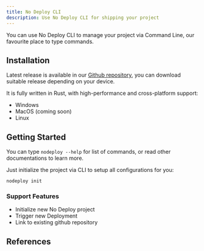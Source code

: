 ```yaml
---
title: No Deploy CLI
description: Use No Deploy CLI for shipping your project
---
```


You can use No Deploy CLI to manage your project via Command Line, our favourite place to type commands.

## Installation

Latest release is available in our [Github repository](https://github.com/fuma-nama/nodeploy-cli/releases), you can download suitable release depending on your device.

It is fully written in Rust, with high-performance and cross-platform support:

- Windows
- MacOS (coming soon)
- Linux

## Getting Started

You can type `nodeploy --help` for list of commands, or read other documentations to learn more.

Just initialize the project via CLI to setup all configurations for you:

```
nodeploy init
```

### Support Features

- Initialize new No Deploy project
- Trigger new Deployment
- Link to existing github repository

## References

<Cards>
  <Card
    title="Initialize Project"
    description="Setup configurations for new or existing projects"
    href="/docs/cli/init"
  />
  <Card
    title="Link"
    description="Link existing Github repository"
    href="/docs/cli/link"
  />
  <Card
    title="Ship"
    description="Trigger new deployments"
    href="/docs/cli/ship"
  />
</Cards>
